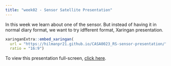 ```yaml
---
title: "week02 - Sensor Satellite Presentation"
---
```


In this week we learn about one of the sensor. But instead of having it in normal diary format, we want to try idfferent format, Xaringan presentation.

```r
xaringanExtra::embed_xaringan(
  url = "https://hilmanpr21.github.io/CASA0023_RS-sensor-presentation/",
  ratio = "16:9")
```

To view this presentation full-screen, [click here](https://hilmanpr21.github.io/CASA0023_RS-sensor-presentation/).
